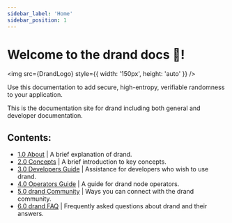 ```yaml
---
sidebar_label: 'Home'
sidebar_position: 1
---
```


# Welcome to the drand docs 🎲!

<img src={DrandLogo} style={{ width: '150px', height: 'auto' }} />

Use this documentation to add secure, high-entropy, verifiable randomness to your application.

This is the documentation site for drand including both general and developer documentation.

## Contents:

- [1.0 About](category/10-about-what-is-drand) | A brief explanation of drand.
- [2.0 Concepts](category/20-concepts-getting-started) | A brief introduction to key concepts.
- [3.0 Developers Guide](category/30-developers-guide) | Assistance for developers who wish to use drand.
- [4.0 Operators Guide](category/40-operators-guide) | A guide for drand node operators.
- [5.0 drand Community](category/50-drand-community) | Ways you can connect with the drand community.
- [6.0 drand FAQ](category/60-drand-faq) | Frequently asked questions about drand and their answers.
